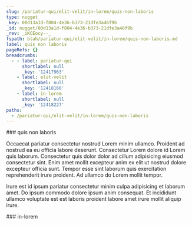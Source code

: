 ```yaml
---
slug: /pariatur-qui/elit-velit/in-lorem/quis-non-laboris
type: nugget
_key: 00d13a1d-f804-4e36-b373-21dfe3a46f9b
_id: nugget/00d13a1d-f804-4e36-b373-21dfe3a46f9b
_rev: _iKCEocy--_
fspath: blah/pariatur-qui/elit-velit/in-lorem/quis-non-laboris.md
label: quis non laboris
pageRefs: {}
breadcrumbs:
  - - label: pariatur-qui
      shortlabel: null
      _key: '12417963'
    - label: elit-velit
      shortlabel: null
      _key: '12418166'
    - label: in-lorem
      shortlabel: null
      _key: '12418227'
paths:
  - /pariatur-qui/elit-velit/in-lorem/quis-non-laboris
---
```


<NuggetArea>
<Nugget slug="/pariatur-qui/elit-velit/in-lorem/quis-non-laboris" type="nugget" _key="00d13a1d-f804-4e36-b373-21dfe3a46f9b" _id="nugget/00d13a1d-f804-4e36-b373-21dfe3a46f9b" _rev="_iKCEocy--_" fspath="blah/pariatur-qui/elit-velit/in-lorem/quis-non-laboris.md" label="quis non laboris" paths="/pariatur-qui/elit-velit/in-lorem/quis-non-laboris">
<NuggetBody>
### quis non laboris

Occaecat pariatur consectetur nostrud Lorem minim ullamco. Proident ad nostrud ea eu officia labore deserunt. Consectetur Lorem dolore id Lorem quis laborum. Consectetur quis dolor dolor ad cillum adipisicing eiusmod consectetur sint. Enim amet mollit excepteur anim ex elit ut nostrud dolore excepteur officia sunt. Tempor esse sint laborum quis exercitation reprehenderit irure proident. Ad ullamco do Lorem mollit tempor.

Irure est id ipsum pariatur consectetur minim culpa adipisicing et laborum amet. Do ipsum commodo dolore ipsum anim consequat. Et incididunt ullamco voluptate est est laboris proident labore amet irure mollit aliquip irure.

</NuggetBody>
<Breadcrumbs>
<Crumbs>
<Crumb _key="12417963" label="pariatur-qui" /><Crumb _key="12418166" label="elit-velit" /><Crumb _key="12418227" label="in-lorem" />
</Crumbs>
</Breadcrumbs>
</Nugget>

<NuggetsInbound>
</NuggetsInbound>
<NuggetsOutbound>
</NuggetsOutbound>
</NuggetArea>
<PassagesInbound>
<Passage direction="inbound" type="passage" _key="12418227" _id="passage/12418227" _rev="_iKCEocq---" label="in-lorem" passage="in-lorem" fspath="blah/pariatur-qui/elit-velit/in-lorem" paths="/pariatur-qui/elit-velit/in-lorem" slug="/pariatur-qui/elit-velit/in-lorem">
<NuggetBody>
### in-lorem

</NuggetBody>
<Breadcrumbs>
<Crumbs>
<Crumb _key="12417963" label="pariatur-qui" /><Crumb _key="12418166" label="elit-velit" />
</Crumbs>
</Breadcrumbs>
</Passage>

</PassagesInbound>
<PassagesOutbound>
</PassagesOutbound>